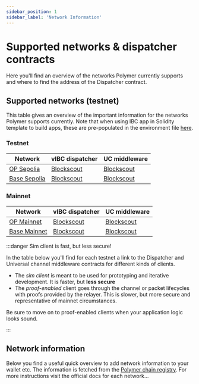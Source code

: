 ```yaml
---
sidebar_position: 1
sidebar_label: 'Network Information'
---
```


# Supported networks & dispatcher contracts

Here you'll find an overview of the networks Polymer currently supports and where to find the address of the Dispatcher contract.

## Supported networks (testnet)

This table gives an overview of the important information for the networks Polymer supports currently. Note that when using IBC app in Solidity template to build apps, these are pre-populated in the environment file [here](https://github.com/open-ibc/ibc-app-solidity-template/blob/main/.env.example).

### Testnet
| Network                  | vIBC dispatcher | UC middleware |
| ------------------------ | ------------------------ | ------------------------ |
| [OP Sepolia](https://docs.optimism.io/chain/networks#op-sepolia) | [Blockscout](https://optimism-sepolia.blockscout.com/address/0xA8887C2689F1cE60081A9F37537483dD66fe2e1a) | [Blockscout](https://optimism-sepolia.blockscout.com/address/0x39D6b9b57eCa2323f1c7386541767C43fA70bB83) |
| [Base Sepolia](https://docs.base.org/network-information#base-testnet-sepolia) | [Blockscout](https://base-sepolia.blockscout.com/address/0xD46875efF3fEa2c9c9A310f53d74E7BdF411f672)              | [Blockscout](https://base-sepolia.blockscout.com/address/0x5FBf9a7F147B0Ae7D11DA9dE741f6b10dF06e9F8) |

### Mainnet 
| Network                  | vIBC dispatcher | UC middleware |
| ------------------------ | ------------------------ | ------------------------ |
| [OP Mainnet](https://docs.optimism.io/chain/networks#op-mainnet)    | [Blockscout](https://optimism-sepolia.blockscout.com/address/0x7b456332e91Edf68B7d5E517085D5b15F9133fb8) | [Blockscout](https://optimism-sepolia.blockscout.com/address/0x0d3ed2B0A69a55519Ac249554aA58c5aD08E3174) |
| [Base Mainnet](https://docs.base.org/network-information#base-mainnet)      | [Blockscout](https://base-sepolia.blockscout.com/address/0x7b456332e91Edf68B7d5E517085D5b15F9133fb8)              | [Blockscout](https://base-sepolia.blockscout.com/address/0x0d3ed2B0A69a55519Ac249554aA58c5aD08E3174) |

:::danger Sim client is fast, but less secure!

In the table below you'll find for each testnet a link to the Dispatcher and Universal channel middleware contracts for different kinds of clients. 

- The _sim client_ is meant to be used for prototyping and iterative development. It is faster, but **less secure**
- The _proof-enabled_ client goes through the channel or packet lifecycles with proofs provided by the relayer. This is slower, but more secure and representative of mainnet circumstances.

Be sure to move on to proof-enabled clients when your application logic looks sound.

:::

## Network information

Below you find a useful quick overview to add network information to your wallet etc. The information is fetched from the [Polymer chain registry](https://github.com/polymerdao/polymer-registry). For more instructions visit the official docs for each network...


<NetworkInfo />
